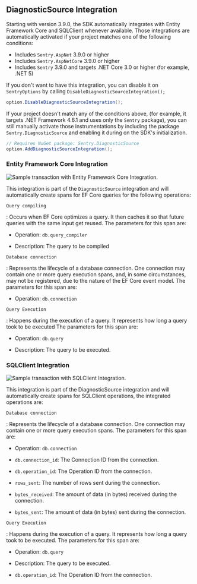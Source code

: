 ## DiagnosticSource Integration

Starting with version 3.9.0, the SDK automatically integrates with Entity Framework Core and SQLClient whenever available. Those integrations are automatically activated if your project matches one of the following conditions:

* Includes `Sentry.AspNet` 3.9.0 or higher
* Includes `Sentry.AspNetCore` 3.9.0 or higher
* Includes `Sentry` 3.9.0 and targets .NET Core 3.0 or higher (for example, .NET 5)

If you don't want to have this integration, you can disable it on `SentryOptions` by calling `DisableDiagnosticSourceIntegration();`

```csharp
option.DisableDiagnosticSourceIntegration();
```

If your project doesn't match any of the conditions above, (for example, it targets .NET Framework 4.6.1 and uses only the `Sentry` package), you can still manually activate those instrumentations by including the package `Sentry.DiagnosticSource` and enabling it during on the SDK's initialization.

```csharp
// Requires NuGet package: Sentry.DiagnosticSource
option.AddDiagnosticSourceIntegration();
```

### Entity Framework Core Integration

![Sample transaction  with Entity Framework Core Integration.](dotnet-ef-core-integration.png)

This integration is part of the `DiagnosticSource` integration and will automatically create spans for EF Core queries for the following operations:

`Query compiling`

: Occurs when EF Core optimizes a query. It then caches it so that future queries with the same input get reused.
The parameters for this span are:

- Operation: `db.query_compiler`

- Description: The query to be compiled

`Database connection`

: Represents the lifecycle of a database connection. One connection may contain one or more query execution spans, and, in some circumstances, may not be registered, due to the nature of the EF Core event model.
The parameters for this span are:

- Operation: `db.connection`

`Query Execution`

: Happens during the execution of a query. It represents how long a query took to be executed
The parameters for this span are:

- Operation: `db.query`

- Description: The query to be executed.

### SQLClient Integration

![Sample transaction  with SQLClient Integration.](dotnet-sql-client-integration.png)

This integration is part of the DiagnosticSource integration and will automatically create spans for SQLClient operations, the integrated operations are:

`Database connection`

: Represents the lifecycle of a database connection. One connection may contain one or more query execution spans.
The parameters for this span are:

- Operation: `db.connection`

- `db.connection_id`: The Connection ID from the connection.

- `db.operation_id`: The Operation ID from the connection.

- `rows_sent`: The number of rows sent during the connection.

- `bytes_received`: The amount of data (in bytes) received during the connection.

- `bytes_sent`: The amount of data (in bytes) sent during the connection.

`Query Execution`

: Happens during the execution of a query. It represents how long a query took to be executed.
The parameters for this span are:

- Operation: `db.query`

- Description: The query to be executed.

- `db.operation_id`: The Operation ID from the connection.

